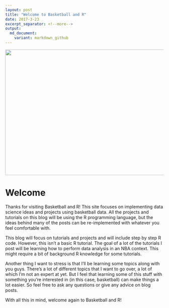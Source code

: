 ```yaml
---
layout: post
title: "Welcome to Basketball and R"
date: 2017-3-23
excerpt_separator: <!--more-->
output:
  md_document:
    variant: markdown_github
---
```


<center>
![](../images/pg.jpg){#id .class width=650 height=400}
</center>

# Welcome

Thanks for visiting Basketball and R! This site focuses on implementing data science ideas and projects using basketball data. <!--more--> All the projects and
tutorials on this blog will be using the R programming language, but the
ideas behind many of the posts can be re-implemented with whatever you
feel comfortable with.

This blog will focus on tutorials and projects and will include step by
step R code. However, this isn't a basic R tutorial. The goal of a lot
of the tutorials I post will be learning how to perform data analysis in an
NBA context. This might require a bit of background R knowledge for some
tutorials.

Another thing I want to stress is that I'll be learning some topics
along with you guys. There's a lot of different topics that I want to go
over, a lot of which I'm not an expert at yet. But I feel that learning
some of this stuff with something you're interested in (in this case,
basketball) can make things a lot easier. So feel free to ask any
questions or give any advice on blog posts.

With all this in mind, welcome again to Basketball and R!
